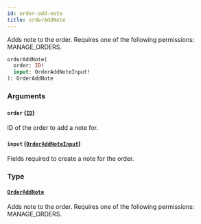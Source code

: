 ```yaml
---
id: order-add-note
title: orderAddNote
---
```



Adds note to the order. Requires one of the following permissions: MANAGE_ORDERS.

```graphql
orderAddNote(
  order: ID!
  input: OrderAddNoteInput!
): OrderAddNote
```


### Arguments

#### `order` ([`ID`](../../../developer/api-reference/scalars/id))

ID of the order to add a note for.


#### `input` ([`OrderAddNoteInput`](../../../developer/api-reference/inputs/order-add-note-input))

Fields required to create a note for the order.


### Type

#### [`OrderAddNote`](../../../developer/api-reference/objects/order-add-note) 

Adds note to the order. Requires one of the following permissions: MANAGE_ORDERS.




